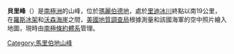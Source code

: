 {{Coord|85|26|S|138|32|W|source:GNIS|display=title}}

'''貝里峰'''（{{lang-en|Berry Peaks}}）是[[南極洲|南極洲]]的山峰，位於[[瑪麗伯德地|瑪麗伯德地]]，處於[[里迪冰川|里迪冰川]]終點以南19公里，在[[羅斯冰架|羅斯冰架]]和[[沃森海崖|沃森海崖]]之間，[[美國地質調查局|美國地質調查局]]根據測量和該國海軍的空中照片繪入地圖，現時由[[南極條約體系|南極條約體系]]管理。

{{DEFAULTSORT:Berry Peaks}}
[[Category:馬里伯地山峰|Category:馬里伯地山峰]]


{{MarieByrdLand-geo-stub}}